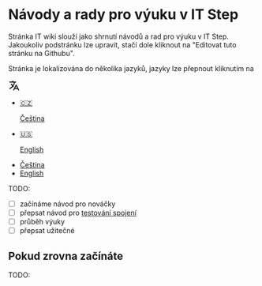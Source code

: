 # Návody a rady pro výuku v IT Step
Stránka IT wiki slouží jako shrnutí návodů a rad pro výuku v IT Step. Jakoukoliv podstránku lze upravit, stačí dole kliknout na "Editovat tuto stránku na Githubu".

Stránka je lokalizována do několika jazyků, jazyky lze přepnout kliknutím na 

<svg fill="none" viewBox="0 0 24 24" width="24" height="24" stroke="currentColor" classList="inline"><path stroke-linecap="round" stroke-linejoin="round" stroke-width="2" d="M3 5h12M9 3v2m1.048 9.5A18.022 18.022 0 016.412 9m6.088 9h7M11 21l5-10 5 10M12.751 5C11.783 10.77 8.07 15.61 3 18.129"></path></svg>

<ul classList="space-y-4">
  <li>
    <a href="/cs/" classList="flex items-center">
      <div classList="w-6 h-6 flex items-center place-content-center ring-1 ring-gray-900/10 rounded-full">🇨🇿</div>
      <p classList="ml-4">
        Čeština
      </p>
    </a>
  </li>
  <li>
    <a href="/en/" classList="flex items-center">
      <div classList="w-6 h-6 flex items-center place-content-center ring-1 ring-gray-900/10 rounded-full">🇺🇸</div>
      <p classList="ml-4">
        English
      </p>
    </a>
  </li>
</ul>

* [Čeština](/cs/)
* [English](/en/)

TODO:
- [ ] začínáme návod pro nováčky
- [ ] přepsat návod pro [testování spojení](https://docs.google.com/document/d/1le6zpDI34TzZktw4YVXCDxztVooKSywLxCHUzi4MbuY/edit#heading=h.pl50fgzczfxa)
- [ ] průběh výuky
- [ ] přepsat užitečné 

## Pokud zrovna začínáte
TODO: 
